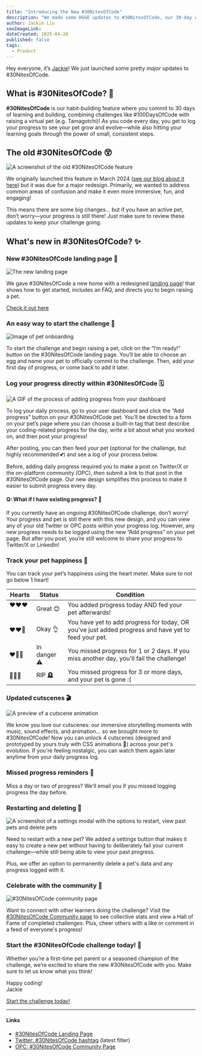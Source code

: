 ```yaml
---
title: "Introducing the New #30NitesOfCode"
description: "We made some HUGE updates to #30NitesOfCode, our 30-day challenge of learning and building! Take a look at what's new~ 🐣"
author: Jackie Liu
seoImageLink: 
dateCreated: 2025-04-28
published: false
tags:
  - Product
---
```


Hey everyone, it’s [Jackie](https://www.codedex.io/@jackieisonline)! We just launched some pretty *major* updates to #30NitesOfCode.

## What is #30NitesOfCode? 🐥

**#30NitesOfCode** is our habit-building feature where you commit to 30 days of learning and building, combining challenges like #100DaysOfCode with raising a virtual pet (e.g. Tamagotchi)! As you code every day, you get to log your progress to see your pet grow and evolve—while also hitting your learning goals through the power of small, consistent steps.

## The old #30NitesOfCode 😲

![A screenshot of the old #30NitesOfCode feature](https://imgur.com/oUoVbtj.gif)

We originally launched this feature in March 2024 ([see our blog about it here](https://www.codedex.io/blog/30-nites-of-code)) but it was due for a major redesign. Primarily, we wanted to address common areas of confusion and make it even more immersive, fun, and engaging!

This means there are some big changes… but if you have an active pet, don’t worry—your progress is still there! Just make sure to review these updates to keep your challenge going.

## What's new in #30NitesOfCode? ✨

### New #30NitesOfCode landing page 🎉

![The new landing page](https://i.imgur.com/Kst8rik.gif)

We gave #30NitesOfCode a new home with a redesigned [landing page](https://www.codedex.io/30-nites-of-code)! that shows how to get started, includes an FAQ, and directs you to begin raising a pet.

[Check it out here](https://www.codedex.io/30-nites-of-code)

### An easy way to start the challenge 🥚

![Image of pet onboarding](https://i.imgur.com/sgcaHqH.gif)

To start the challenge and begin raising a pet, click on the “I’m ready!” button on the #30NitesOfCode landing page. You’ll be able to choose an egg and name your pet to officially commit to the challenge. Then, add your first day of progress, or come back to add it later.

### Log your progress directly within #30NitesOfCode 🗓️

![A GIF of the process of adding progress from your dashboard](https://i.imgur.com/jYzZnrc.gif)

To log your daily process, go to your user dashboard and click the “Add progress” button on your #30NitesOfCode pet. You’ll be directed to a form on your pet’s page where you can choose a built-in tag that best describe your coding-related progress for the day, write a bit about what you worked on, and then post your progress!

After posting, you can then feed your pet (optional for the challenge, but highly recommended 💕) and see a log of your process below.

Before, adding daily progress required you to make a post on Twitter/X or the on-platform community (OPC), *then* submit a link to that post in the #30NitesOfCode page. Our new design simplifies this process to make it easier to submit progress every day.

#### Q: What if I have existing progress? 🤔

If you currently have an ongoing #30NitesOfCode challenge, don’t worry! Your progress and pet is still there with this new design, and you can view any of your old Twitter or OPC posts within your progress log. However, any new progress needs to be logged using the new “Add progress” on your pet page. But after you post, you’re still welcome to share your progress to Twitter/X or LinkedIn!

### Track your pet happiness 🥰

You can track your pet’s happiness using the heart meter. Make sure to not go below 1 heart!

| Hearts    | Status | Condition |
| -------- | ------- | ------- |
| ❤️❤️❤️  &nbsp;&nbsp;| Great 😊 | You added progress today AND fed your pet afterwards! |
| ❤️❤️🤍  | Okay 👌 | You have yet to add progress for today, OR you’ve just added progress and have yet to feed your pet. |
| ❤️🤍🤍 | In danger ⚠️ | You missed progress for 1 or 2 days. If you miss another day, you'll fail the challenge! |
| 🤍🤍🤍 | RIP 🪦  | You missed progress for 3 or more days, and your pet is gone :(  |

### Updated cutscenes 🎬

![A preview of a cutscene animation](https://i.imgur.com/KByw2nO.gif)

We know you love our cutscenes: our immersive storytelling moments with music, sound effects, and animation… so we brought more to #30NitesOfCode! Now you can unlock 4 cutscenes (designed and prototyped by yours truly with CSS animations 👀) across your pet's evolution. If you're feeling nostalgic, you can watch them again later anytime from your daily progress log.

### Missed progress reminders 🚨

Miss a day or two of progress? We’ll email you if you missed logging progress the day before.

### Restarting and deleting 🔄

![A screenshot of a settings modal with the options to restart, view past pets and delete pets](https://i.imgur.com/K2eljgN.png)

Need to restart with a new pet? We added a settings button that makes it easy to create a new pet without having to deliberately fail your current challenge—while still being able to view your past progress.

Plus, we offer an option to permanently delete a pet's data and any progress logged with it.

### Celebrate with the community 🫶

![#30NitesOfCode community page](https://i.imgur.com/U8F5Xvx.png)

Want to connect with other learners doing the challenge? Visit the [#30NitesOfCode Community page](https://www.codedex.io/community/30-nites-of-code) to see collective stats and view a Hall of Fame of completed challenges. Plus, cheer others with a like or comment in a feed of everyone's progress!

### Start the #30NitesOfCode challenge today! 🫡

Whether you’re a first-time pet parent or a seasoned champion of the challenge, we’re excited to share the new #30NitesOfCode with you. Make sure to let us know what you think!

Happy coding!<br>
Jackie

[Start the challenge today!](https://www.codedex.io/30-nites-of-code)

---

#### Links

- [#30NitesOfCode Landing Page](https://www.codedex.io/30-nites-of-code)
- [Twitter: #30NitesOfCode hashtag](https://twitter.com/hashtag/30NitesOfCode?src=hashtag_click&f=live) (latest filter)
- [OPC: #30NitesOfCode Community Page](https://www.codedex.io/community/30-nites-of-code)
